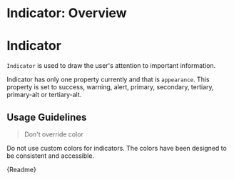
<Meta title="Components/Indicator/Overview" />

# Indicator: Overview

# Indicator

`Indicator` is used to draw the user's attention to important information.

Indicator has only one property currently and that is `appearance`. This property is set to success, warning, alert, primary,
secondary, tertiary, primary-alt or tertiary-alt.

<Canvas withSource="auto">
  <Story id="components-indicator-stories--success"></Story>
  <Story id="components-indicator-stories--warning"></Story>
  <Story id="components-indicator-stories--alert"></Story>
  <Story id="components-indicator-stories--primary"></Story>
  <Story id="components-indicator-stories--secondary"></Story>
  <Story id="components-indicator-stories--tertiary"></Story>
  <Story id="components-indicator-stories--primary-alt"></Story>
  <Story id="components-indicator-stories--tertiary-alt"></Story>
</Canvas>

## Usage Guidelines

> Don't override color

Do not use custom colors for indicators. The colors have been designed to be consistent and accessible.

<Description>{Readme}</Description>
